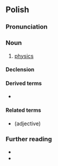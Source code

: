 {{also|fizyką}}
==Polish==
{{wp|lang=pl}}

===Pronunciation===
{{pl-p|'fi.zy.ka|fizyka|q2=colloquial|a=Pl-fizyka.ogg}}

===Noun===
{{pl-noun|f}}

# [[physics]]
#: {{uxi|pl|Madlen studiuje '''fizykę''' na Uniwersytecie Wiedeńskim.|Madlen studies '''physics''' at the University of Vienna.}}

====Declension====
{{pl-decl-noun-f}}

====Derived terms====
* {{q|noun}} {{l|pl|agrofizyka}}

====Related terms====
* {{l|pl|fizyczny}} (adjective)

===Further reading===
* {{R:pl:WSJP}}
* {{R:PWN}}

{{c|pl|Physics}}